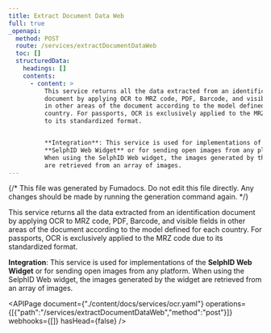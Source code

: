 ```yaml
---
title: Extract Document Data Web
full: true
_openapi:
  method: POST
  route: /services/extractDocumentDataWeb
  toc: []
  structuredData:
    headings: []
    contents:
      - content: >
          This service returns all the data extracted from an identification
          document by applying OCR to MRZ code, PDF, Barcode, and visible fields
          in other areas of the document according to the model defined for each
          country. For passports, OCR is exclusively applied to the MRZ code due
          to its standardized format.


          **Integration**: This service is used for implementations of the
          **SelphID Web Widget** or for sending open images from any platform.
          When using the SelphID Web widget, the images generated by the widget
          are retrieved from an array of images.
---
```


{/* This file was generated by Fumadocs. Do not edit this file directly. Any changes should be made by running the generation command again. */}

This service returns all the data extracted from an identification document by applying OCR to MRZ code, PDF, Barcode, and visible fields in other areas of the document according to the model defined for each country. For passports, OCR is exclusively applied to the MRZ code due to its standardized format.

**Integration**: This service is used for implementations of the **SelphID Web Widget** or for sending open images from any platform. When using the SelphID Web widget, the images generated by the widget are retrieved from an array of images.


<APIPage document={"./content/docs/services/ocr.yaml"} operations={[{"path":"/services/extractDocumentDataWeb","method":"post"}]} webhooks={[]} hasHead={false} />